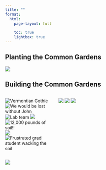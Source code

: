 ```yaml
---
title: ""
format: 
  html:
    page-layout: full

    toc: true
    lightbox: true
---
```


<!-- [course website](https://samanthacsik.github.io/EDS-240-data-viz/){.btn target=_blank} [course catalog](https://bren.ucsb.edu/courses/eds-240){.btn target=_blank} -->


## Planting the Common Gardens  



![](./planting_common_garden_collage2.png){group="common-garden"}

## Building the Common Gardens   

::: {style="display: grid;grid-template-columns: repeat(auto-fill, minmax(150px, 1fr));grid-gap: 1em;"}  

![Vermontian Gothic](building_the_common_gardens/americangothic.jpg){.lightbox group="NSFgarden"}
![We would be lost without John](building_the_common_gardens/function.jpg){.lightbox group="NSFgarden"}
![Lab team](building_the_common_gardens/group-photo.jpg){.lightbox group="NSFgarden"}
![](building_the_common_gardens/img-20180924-114625095_1.jpg){.lightbox group="NSFgarden"}
![12,000 pounds of soil!!](building_the_common_gardens/img-8405.jpg){.lightbox group="NSFgarden"}
![](building_the_common_gardens/img-8414.jpg){.lightbox group="NSFgarden"}
![Frustrated grad student wacking the soil](building_the_common_gardens/img-8429.jpg){.lightbox group="NSFgarden"}

![](building_the_common_gardens/img-8574.jpg){.lightbox group="NSFgarden"}
![](building_the_common_gardens/soil-delivery-1.jpg){.lightbox group="NSFgarden"}
![](building_the_common_gardens/unnamed_2.jpg){.lightbox group="NSFgarden"}
:::

![](./building_the_common_gardens_collage2.png){.lightbox group="common-garden"}